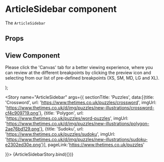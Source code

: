 

<Meta
  title="Newskit Components/Puzzles/ArticleSidebar"
  component={ArticleSidebar}
/>

# ArticleSidebar component
The `ArticleSidebar`

## Props
<Props of={ArticleSidebar} />

## View Component
Please click the 'Canvas' tab for a better viewing experience, where you can review at the different breakpoints by clicking the preview icon and selecting from our list of pre-defined breakpoints (XS, SM, MD, LG and XL).

  <NewsKitProvider theme={PuzzlesWebLightTheme}>
     <CardComposable overrides={{maxWidth: '204px'}}>
    <ArticleSidebar {...{ sectionTitle, data, pageLink }} />
     </CardComposable>
  </NewsKitProvider>
); 

<Story name="ArticleSidebar" args={{ sectionTitle: 'Puzzles', data:[{title: 'Crossword', url: 'https://www.thetimes.co.uk/puzzles/crossword', imgUrl: 'https://www.thetimes.co.uk/d/img/puzzles/new-illustrations/crossword-cf4c909719.png'}, {title: 'Polygon', url: 'https://www.thetimes.co.uk/puzzles/word-puzzles', imgUrl: 'https://www.thetimes.co.uk/d/img/puzzles/new-illustrations/polygon-2ae76bd129.png'}, {title: 'Sudoku', url: 'https://www.thetimes.co.uk/puzzles/sudoku', imgUrl: 'https://www.thetimes.co.uk/d/img/puzzles/new-illustrations/sudoku-e2302ed30e.png'}], pageLink:'https://www.thetimes.co.uk/puzzles'
  
}}>
  {ArticleSidebarStory.bind({})}
</Story>